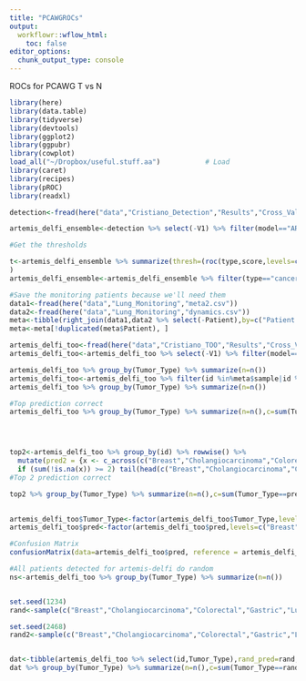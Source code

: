 ```yaml
---
title: "PCAWGROCs"
output:
  workflowr::wflow_html:
    toc: false
editor_options:
  chunk_output_type: console
---
```


ROCs for PCAWG T vs N

```r
library(here)
library(data.table)
library(tidyverse)
library(devtools)
library(ggplot2)
library(ggpubr)
library(cowplot)
load_all("~/Dropbox/useful.stuff.aa")           # Load
library(caret)
library(recipes)
library(pROC)
library(readxl)

detection<-fread(here("data","Cristiano_Detection","Results","Cross_Validation_scores.csv"))

artemis_delfi_ensemble<-detection %>% select(-V1) %>% filter(model=="ARTEMIS_single_DELFI_SSLs_Ensemble")

#Get the thresholds

t<-artemis_delfi_ensemble %>% summarize(thresh=(roc(type,score,levels=c("healthy",'cancer')) %>% coords(transpose=FALSE) %>% filter(specificity>=.9))$threshold[1] 
)
artemis_delfi_ensemble<-artemis_delfi_ensemble %>% filter(type=="cancer"&score>t$thresh)

```


```r
#Save the monitoring patients because we'll need them
data1<-fread(here("data","Lung_Monitoring","meta2.csv"))
data2<-fread(here("data","Lung_Monitoring","dynamics.csv"))
meta<-tibble(right_join(data1,data2 %>% select(-Patient),by=c("Patient Timepoint"="Timepoint ID")))
meta<-meta[!duplicated(meta$Patient), ]


```

```r
artemis_delfi_too<-fread(here("data","Cristiano_TOO","Results","Cross_Validation_scores.csv"))
artemis_delfi_too<-artemis_delfi_too %>% select(-V1) %>% filter(model=="ARTEMIS_DELFI_raw_Ensemble")

artemis_delfi_too %>% group_by(Tumor_Type) %>% summarize(n=n())
artemis_delfi_too<-artemis_delfi_too %>% filter(id %in%meta$sample|id %in%artemis_delfi_ensemble$id)
artemis_delfi_too %>% group_by(Tumor_Type) %>% summarize(n=n())

#Top prediction correct
artemis_delfi_too %>% group_by(Tumor_Type) %>% summarize(n=n(),c=sum(Tumor_Type==pred),p=c/n,l=binom.test(c,n)$conf.int[1],t=binom.test(c,n)$conf.int[2]) 




top2<-artemis_delfi_too %>% group_by(id) %>% rowwise() %>%
  mutate(pred2 = {x <- c_across(c("Breast","Cholangiocarcinoma","Colorectal","Gastric","Lung","Ovarian","Pancreatic"));
  if (sum(!is.na(x)) >= 2) tail(head(c("Breast","Cholangiocarcinoma","Colorectal","Gastric","Lung","Ovarian","Pancreatic")[order(x, decreasing = T)],2),1) else NA})
#Top 2 prediction correct

top2 %>% group_by(Tumor_Type) %>% summarize(n=n(),c=sum(Tumor_Type==pred|pred2==Tumor_Type),p=c/n,l=binom.test(c,n)$conf.int[1],t=binom.test(c,n)$conf.int[2])
 

artemis_delfi_too$Tumor_Type<-factor(artemis_delfi_too$Tumor_Type,levels=c("Breast","Cholangiocarcinoma","Colorectal","Gastric","Lung","Ovarian","Pancreatic"))
artemis_delfi_too$pred<-factor(artemis_delfi_too$pred,levels=c("Breast","Cholangiocarcinoma","Colorectal","Gastric","Lung","Ovarian","Pancreatic"))

#Confusion Matrix
confusionMatrix(data=artemis_delfi_too$pred, reference = artemis_delfi_too$Tumor_Type)

```

```r
#All patients detected for artemis-delfi do random
ns<-artemis_delfi_too %>% group_by(Tumor_Type) %>% summarize(n=n())


set.seed(1234)
rand<-sample(c("Breast","Cholangiocarcinoma","Colorectal","Gastric","Lung","Ovarian","Pancreatic"),size=211,replace=TRUE,prob=ns$n/211)

set.seed(2468)
rand2<-sample(c("Breast","Cholangiocarcinoma","Colorectal","Gastric","Lung","Ovarian","Pancreatic"),size=211,replace=TRUE,prob=ns$n/211)


dat<-tibble(artemis_delfi_too %>% select(id,Tumor_Type),rand_pred=rand,rand_pred2=rand2)
dat %>% group_by(Tumor_Type) %>% summarize(n=n(),c=sum(Tumor_Type==rand_pred),p=c/n,c2=sum(Tumor_Type==rand_pred|Tumor_Type==rand_pred2),p2=c2/n)
```




